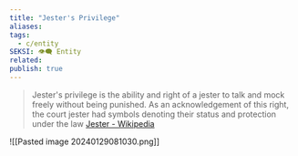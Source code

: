 ```yaml
---
title: "Jester's Privilege"
aliases: 
tags:
  - c/entity
SEKSI: 👁️‍🗨️ Entity
related:
publish: true
---
```

> Jester's privilege is the ability and right of a jester to talk and mock freely without being punished. As an acknowledgement of this right, the court jester had symbols denoting their status and protection under the law
> [Jester - Wikipedia](https://en.wikipedia.org/wiki/Jester#Jester's_privilege)


![[Pasted image 20240129081030.png]]
